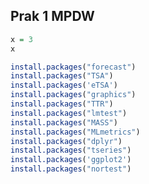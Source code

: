 ## Prak 1 MPDW

```r
x = 3
x
```

```r
install.packages("forecast")
install.packages("TSA")
install.packages('eTSA')
install.packages("graphics")
install.packages("TTR")
install.packages("lmtest")
install.packages("MASS")
install.packages("MLmetrics")
install.packages("dplyr")
install.packages("tseries")
install.packages('ggplot2')
install.packages("nortest")

```

